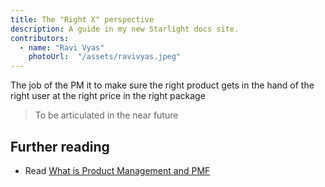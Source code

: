 ```yaml
---
title: The "Right X" perspective
description: A guide in my new Starlight docs site.
contributors:
  - name: "Ravi Vyas"
    photoUrl:  "/assets/ravivyas.jpeg"
---
```


The job of the PM it to make sure the right product gets in the hand of the right user at the right price in the right package

> To be articulated in the near future

## Further reading

- Read [What is Product Management and PMF](https://ravivyas.com/2019/07/25/what-is-product_management-and-pmf)

<Bio contributors={frontmatter.contributors} />